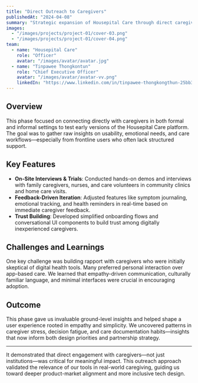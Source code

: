 ---
title: "Direct Outreach to Caregivers"
publishedAt: "2024-04-08"
summary: "Strategic expansion of Housepital Care through direct caregiver engagement, field testing, and iterative refinement of the platform based on real-world needs."
images:
  - "/images/projects/project-01/cover-03.png"
  - "/images/projects/project-01/cover-04.png"
team:
  - name: "Housepital Care"
    role: "Officer"
    avatar: "/images/avatar/avatar.jpg"
  - name: "Tinpawee Thongkontun"
    role: "Chief Executive Officer"
    avatar: "/images/avatar/avatar-vv.png"
    linkedIn: "https://www.linkedin.com/in/tinpawee-thongkongthun-25bb351a9/"
---

## Overview

This phase focused on connecting directly with caregivers in both formal and informal settings to test early versions of the Housepital Care platform. The goal was to gather raw insights on usability, emotional needs, and care workflows—especially from frontline users who often lack structured support.

## Key Features

- **On-Site Interviews & Trials**: Conducted hands-on demos and interviews with family caregivers, nurses, and care volunteers in community clinics and home care visits.
- **Feedback-Driven Iteration**: Adjusted features like symptom journaling, emotional tracking, and health reminders in real-time based on immediate caregiver feedback.
- **Trust Building**: Developed simplified onboarding flows and conversational UI components to build trust among digitally inexperienced caregivers.

## Challenges and Learnings

One key challenge was building rapport with caregivers who were initially skeptical of digital health tools. Many preferred personal interaction over app-based care. We learned that empathy-driven communication, culturally familiar language, and minimal interfaces were crucial in encouraging adoption.

## Outcome

This phase gave us invaluable ground-level insights and helped shape a user experience rooted in empathy and simplicity. We uncovered patterns in caregiver stress, decision fatigue, and care documentation habits—insights that now inform both design priorities and partnership strategy.

---

It demonstrated that direct engagement with caregivers—not just institutions—was critical for meaningful impact. This outreach approach validated the relevance of our tools in real-world caregiving, guiding us toward deeper product-market alignment and more inclusive tech design.